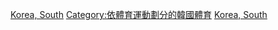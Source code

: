 [[Category:各國壁球|Korea, South]]
[[Category:依體育運動劃分的韓國體育|Category:依體育運動劃分的韓國體育]]
[[Category:亞洲壁球|Korea, South]]